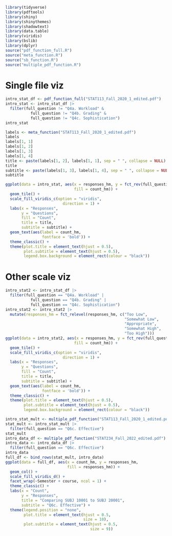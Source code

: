 
```r
library(tidyverse)
library(pdftools)
library(shiny)
library(shinythemes)
library(shadowtext)
library(data.table)
library(viridis)
library(bslib)
library(dplyr)
source("pdf_function_full.R")
source("meta_function.R")
source("sb_function.R")
source("multiple_pdf_function.R")
```

# Single file viz
```r
intro_stat_df <- pdf_function_full("STAT113_Fall_2020_1_edited.pdf")
intro_stat <- intro_stat_df |>
  filter(full_question != "Q4a. Workload" &
           full_question != "Q4b. Grading" &
           full_question != "Q4c. Sophistication")
intro_stat

labels <- meta_function("STAT113_Fall_2020_1_edited.pdf")
labels
labels[1, 1]
labels[1, 2]
labels[1, 3]
labels[1, 4]
title <- paste(labels[1, 2], labels[1, 1], sep = " ", collapse = NULL)
title
subtitle <- paste(labels[1, 3], labels[1, 4], sep = " ", collapse = NULL)
subtitle

ggplot(data = intro_stat, aes(x = responses_hm, y = fct_rev(full_question),
                              fill = count_hm)) +
  geom_tile() +
  scale_fill_viridis_c(option = "viridis",
                         direction = 1) +
  labs(x = "Responses",
       y = "Questions",
       fill = "Count",
       title = title,
       subtitle = subtitle) +
  geom_text(aes(label = count_hm,
                fontface = 'bold')) +
  theme_classic() +
  theme(plot.title = element_text(hjust = 0.5),
        plot.subtitle = element_text(hjust = 0.5),
        legend.box.background = element_rect(colour = "black")) 
```

# Other scale viz 
```r
intro_stat2 <- intro_stat_df |>
  filter(full_question == "Q4a. Workload" |
           full_question == "Q4b. Grading" |
           full_question == "Q4c. Sophistication")
intro_stat2 <- intro_stat2 |>
  mutate(responses_hm = fct_relevel(responses_hm, c("Too Low",
                                                    "Somewhat Low",
                                                    "Appropriate",
                                                    "Somewhat High",
                                                    "Too High")))
ggplot(data = intro_stat2, aes(x = responses_hm, y = fct_rev(full_question),
                              fill = count_hm)) +
  geom_tile() +
  scale_fill_viridis_c(option = "viridis",
                         direction = 1) +
  labs(x = "Responses",
       y = "Questions",
       fill = "Count",
       title = title,
       subtitle = subtitle) +
  geom_text(aes(label = count_hm,
                fontface = 'bold')) +
  theme_classic() +
  theme(plot.title = element_text(hjust = 0.5),
        plot.subtitle = element_text(hjust = 0.5),
        legend.box.background = element_rect(colour = "black")) 
```

```r
intro_stat_mult <- multiple_pdf_function("STAT113_Fall_2020_1_edited.pdf")
stat_mult <- intro_stat_mult |>
  filter(full_question == "Q6c. Effective")
stat_mult
intro_data_df <- multiple_pdf_function("STAT234_Fall_2022_edited.pdf")
intro_data <- intro_data_df |>
  filter(full_question == "Q6c. Effective")
intro_data
full_df <- bind_rows(stat_mult, intro_data)
ggplot(data = full_df, aes(x = count_hm, y = responses_hm,
                           fill = responses_hm)) +
  geom_col() +
  scale_fill_viridis_d() +
  facet_wrap(~Semester + course, ncol = 1) +
  theme_classic() +
  labs(x = "Count",
       y = "Responses",
       title = "Comparing SUBJ 10001 to SUBJ 20001",
       subtitle = "Q6c. Effective") +
  theme(legend.position = "none",
        plot.title = element_text(hjust = 0.5,
                                  size = 10),
        plot.subtitle = element_text(hjust = 0.5,
                                     size = 9))
```

